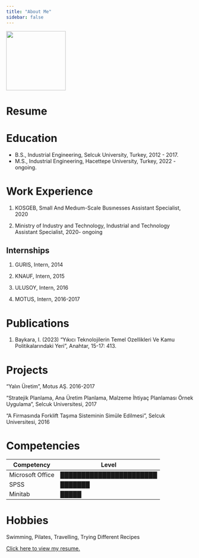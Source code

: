 ```yaml
---
title: "About Me"
sidebar: false 
---
```


![](images/vesikalık.jpg.png){fig-align="center" width="160"}

# Resume


# Education

-   B.S., Industrial Engineering, Selcuk University, Turkey, 2012 - 2017.
-   M.S., Industrial Engineering, Hacettepe University, Turkey, 2022 - ongoing.

# Work Experience

1.  KOSGEB, Small And Medıum-Scale Busınesses Assistant Specialist, 2020

2.  Ministry of Industry and Technology, Industrial and Technology Assistant Specialist, 2020- ongoing

## Internships

1.  GURIS, Intern, 2014

2.  KNAUF, Intern, 2015

3.  ULUSOY, Intern, 2016

4.  MOTUS, Intern, 2016-2017

# Publications

1.  Baykara, I. (2023) “Yıkıcı Teknolojilerin Temel Ozellikleri Ve Kamu Politikalarındaki Yeri", Anahtar, 15-17: 413.

# Projects

"Yalın Üretim", Motus AŞ. 2016-2017

"Stratejik Planlama, Ana Üretim Planlama, Malzeme İhtiyaç Planlaması Örnek Uygulama", Selcuk Universitesi, 2017

"A Firmasında Forklift Taşıma Sisteminin Simüle Edilmesi", Selcuk Universitesi, 2016

# Competencies

| Competency       | Level                   |
|------------------|-------------------------|
| Microsoft Office | ███████████████████████ |
| SPSS             | ███████                 |
| Minitab          | █████                   |


# Hobbies

Swimming, Pilates, Travelling, Trying Different Recipes 

[Click here to view my resume.](resume.pdf){.download-button}
